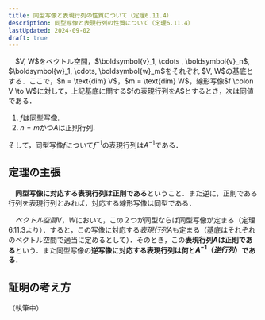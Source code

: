 ```yaml
---
title: 同型写像と表現行列の性質について（定理6.11.4）
description: 同型写像と表現行列の性質について（定理6.11.4）
lastUpdated: 2024-09-02
draft: true
---
```


<Card title="定理6.11.4">
　$V, W$をベクトル空間，$\boldsymbol{v}_1, \cdots , \boldsymbol{v}_n$, $\boldsymbol{w}_1, \cdots, \boldsymbol{w}_m$をそれぞれ $V, W$の基底とする．ここで，$n = \text{dim} V$，$m = \text{dim} W$，線形写像$f \colon V \to W$に対して，上記基底に関する$fの表現行列をA$とするとき，次は同値である．

1. $f$は同型写像.
1. $n = m$かつ$A$は正則行列.

そして，同型写像$f$について$f^{-1}$の表現行列は$A^{-1}$である．
</Card>

## 定理の主張
　**同型写像に対応する表現行列は正則である**ということ．また逆に，正則である行列を表現行列とみれば，対応する線形写像は同型である．

　$ベクトル空間V，W$において，この２つが同型ならば同型写像が定まる（定理6.11.3より）．すると，この写像に対応する$表現行列A$も定まる（基底はそれぞれのベクトル空間で適当に定めるとして）．そのとき，この**表現行列$A$は正則である**という．また同型写像の**逆写像に対応する表現行列は何と$A^{-1}（逆行列）$である**．

## 証明の考え方
（執筆中）
